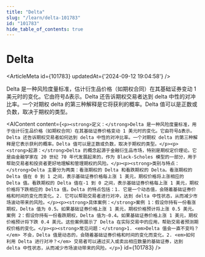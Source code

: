 ```yaml
---
title: "Delta"
slug: "/learn/delta-101783"
id: "101783"
hide_table_of_contents: true
---
```



# Delta

<ArticleMeta id={101783} updatedAt={'2024-09-12 19:04:58'} />
<div className='border-solid border-b border-t-0 my-4 border-[var(--ifm-color-gray-300)]' />

Delta 是一种风险度量标准，估计衍生品价格（如期权合同）在其基础证券变动 1 美元时的变化。它由符号Δ表示。Delta 还告诉期权交易者达到 delta 中性的对冲比率。一个对期权 delta 的第三种解释是它将获利的概率。Delta 值可以是正数或负数，取决于期权的类型。

<AIContent content={`<p><strong>定义：</strong>Delta 是一种风险度量标准，用于估计衍生品价格（如期权合同）在其基础证券价格变动 1 美元时的变化。它由符号Δ表示。Delta 还告诉期权交易者如何达到 delta 中性的对冲比率。一个对期权 delta 的第三种解释是它表示获利的概率。Delta 值可以是正数或负数，取决于期权的类型。</p><p><strong>起源：</strong>Delta 的概念起源于金融衍生品市场，特别是期权定价理论。它是由金融学家在 20 世纪 70 年代发展起来的，作为 Black-Scholes 模型的一部分，用于帮助交易者和投资者更好地理解和管理期权的风险。</p><p><strong>类别与特点：</strong>Delta 主要分为两类：看涨期权的 Delta 和看跌期权的 Delta。看涨期权的 Delta 值在 0 到 1 之间，表示基础证券价格每上涨 1 美元，期权价格将上涨相应的 Delta 值。看跌期权的 Delta 值在-1 到 0 之间，表示基础证券价格每上涨 1 美元，期权价格将下跌相应的 Delta 值。Delta 的特点包括：1. 它是一个动态值，会随着基础证券价格和时间的变化而变化。2. 它可以帮助交易者进行对冲，达到 delta 中性状态，从而减少市场波动带来的风险。</p><p><strong>具体案例：</strong>案例 1：假设你持有一份看涨期权，Delta 值为 0.5。如果基础证券价格上涨 1 美元，期权价格预计将上涨 0.5 美元。案例 2：假设你持有一份看跌期权，Delta 值为-0.4。如果基础证券价格上涨 1 美元，期权价格预计将下跌 0.4 美元。这些案例展示了 Delta 在实际交易中的应用，帮助交易者预测期权价格的变化。</p><p><strong>常见问题：</strong>1. <em>Delta 值会一直不变吗？</em> 不会，Delta 值是动态的，会随着基础证券价格和时间的变化而变化。2. <em>如何利用 Delta 进行对冲？</em> 交易者可以通过买入或卖出相应数量的基础证券，达到 delta 中性状态，从而减少市场波动带来的风险。</p>`} id={101783} />
